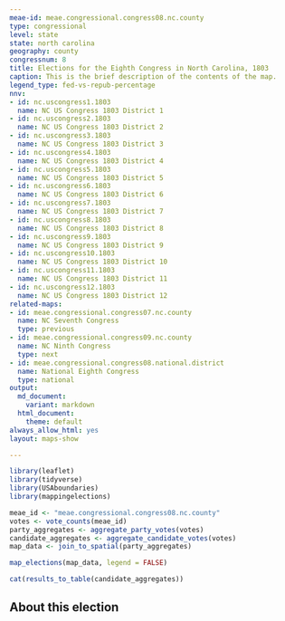 ```yaml
---
meae-id: meae.congressional.congress08.nc.county
type: congressional
level: state
state: north carolina
geography: county
congressnum: 8
title: Elections for the Eighth Congress in North Carolina, 1803
caption: This is the brief description of the contents of the map.
legend_type: fed-vs-repub-percentage
nnv:
- id: nc.uscongress1.1803
  name: NC US Congress 1803 District 1
- id: nc.uscongress2.1803
  name: NC US Congress 1803 District 2
- id: nc.uscongress3.1803
  name: NC US Congress 1803 District 3
- id: nc.uscongress4.1803
  name: NC US Congress 1803 District 4
- id: nc.uscongress5.1803
  name: NC US Congress 1803 District 5
- id: nc.uscongress6.1803
  name: NC US Congress 1803 District 6
- id: nc.uscongress7.1803
  name: NC US Congress 1803 District 7
- id: nc.uscongress8.1803
  name: NC US Congress 1803 District 8
- id: nc.uscongress9.1803
  name: NC US Congress 1803 District 9
- id: nc.uscongress10.1803
  name: NC US Congress 1803 District 10
- id: nc.uscongress11.1803
  name: NC US Congress 1803 District 11
- id: nc.uscongress12.1803
  name: NC US Congress 1803 District 12
related-maps:
- id: meae.congressional.congress07.nc.county
  name: NC Seventh Congress
  type: previous
- id: meae.congressional.congress09.nc.county
  name: NC Ninth Congress
  type: next
- id: meae.congressional.congress08.national.district
  name: National Eighth Congress
  type: national
output:
  md_document:
    variant: markdown
  html_document:
    theme: default
always_allow_html: yes
layout: maps-show

---
```


```r
library(leaflet)
library(tidyverse)
library(USAboundaries)
library(mappingelections)

meae_id <- "meae.congressional.congress08.nc.county"
votes <- vote_counts(meae_id)
party_aggregates <- aggregate_party_votes(votes)
candidate_aggregates <- aggregate_candidate_votes(votes)
map_data <- join_to_spatial(party_aggregates)
```

<div class="map">

```r
map_elections(map_data, legend = FALSE)
```

</div>

<div class="results-table">

```r
cat(results_to_table(candidate_aggregates))
```

</div>

## About this election
